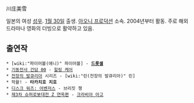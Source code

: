 川庄美雪

일본의 여성 [[성우]]. [[1월 30일]] 출생. [[아오니 프로덕션]] 소속. 2004년부터 활동.
주로 해외드라마나 영화의 더빙으로 활약하고 있음.

== 출연작 ==
 * [wiki:"파이어볼(애니)" 파이어볼] - '''[[드롯셀]]'''
 * [[기동전사 건담 00]] - [[힐링 케어]]
 * [[전장의 발큐리아]] 시리즈 - [wiki:"린(전장의 발큐리아)" 린]
 * 학활! - '''타카치호 치호'''
 * [[디스크 워즈: 어벤저스]] - 브리짓 챙
 * [[제3차 슈퍼로봇대전 Z 천옥편|제3차 슈퍼로봇대전 Z 연옥편]] - [[크라비아 아고]]
